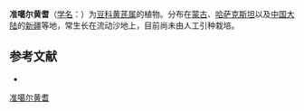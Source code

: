 {{Speciesbox
| name = 准噶尔黄耆
| status = 
| status_system = 
| image =
| genus = Astragalus
| species = gebleri
| authority = Fisch. ex Bong.
}}

'''准噶尔黄耆'''（[[学名|学名]]：{{lang|la|''Astragalus gebleri''}}）为[[豆科|豆科]][[黄芪属|黄芪属]]的植物。分布在[[蒙古|蒙古]]、[[哈萨克斯坦|哈萨克斯坦]]以及[[中国大陆|中国大陆]]的[[新疆|新疆]]等地，常生长在流动沙地上，目前尚未由人工引种栽培。

== 参考文献 ==
<div class="references-small">
* {{cite web| url =http://www.bioinfo.cn/db05/KmzwSpecies.php?action=view&id=15733| title =准噶尔黄耆| work =《中国高等植物数据库全库》| publisher =中国科学院微生物研究所| author =昆明植物研究所| accessdate =2009-02-24| deadurl =yes| archiveurl =https://web.archive.org/web/20160305005032/http://www.bioinfo.cn/db05/KmzwSpecies.php?action=view&id=15733| archivedate =2016-03-05}}
</div>
{{Taxonbar|from=Q10895763}}

[[Category:黄芪属|准噶尔黄耆]]


{{植物小作品}}